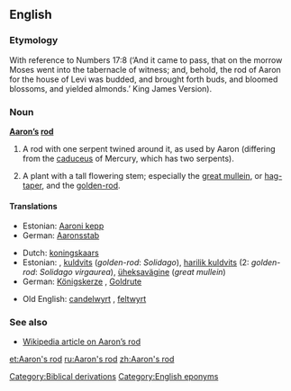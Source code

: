 {{wikisource1911Enc|Aaron's Rod}}
==English==

===Etymology===
With reference to Numbers 17:8 (‘And it came to pass, that on the morrow Moses went into the tabernacle of witness; and, behold, the rod of Aaron for the house of Levi was budded, and brought forth buds, and bloomed blossoms, and yielded almonds.’  King James Version).

===Noun===
'''[[Aaron]][['s|’s]] [[rod]]'''

# {{archaic}} A rod with one serpent twined around it, as used by Aaron (differing from the [[caduceus]] of Mercury, which has two serpents).
# {{botany}} A plant with a tall flowering stem; especially the [[great mullein]], or [[hag-taper]], and the [[golden-rod]].

====Translations====
{{trans-top|rod used by Aaron}}
*Estonian: [[Aaroni kepp]]
*German: [[Aaronsstab]] {{m}}
{{trans-mid}}
{{trans-bottom}}

{{trans-top|tall plant}}
*Dutch: [[koningskaars]] {{f}}
*Estonian: , [[kuldvits]] (''golden-rod'': ''Solidago''), [[harilik kuldvits]] (2: ''golden-rod'': ''Solidago virgaurea''), [[üheksavägine]] (''great mullein'')
*German: [[Königskerze]] {{f}}, [[Goldrute]] {{f}}
{{trans-mid}}
*Old English: [[candelwyrt]] {{f}}, [[feltwyrt]] {{f}}
{{trans-bottom}}

===See also===
*[[w:en:Aaron's_rod|Wikipedia article on Aaron’s rod]]

[[Category:Biblical derivations]]
[[Category:English eponyms]]

[[et:Aaron's rod]]
[[ru:Aaron's rod]]
[[zh:Aaron's rod]]